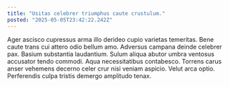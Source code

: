```yaml
---
title: "Usitas celebrer triumphus caute crustulum."
posted: "2025-05-05T23:42:22.242Z"
---
```


Ager ascisco cupressus arma illo derideo cupio varietas temeritas. Bene caute trans cui attero odio bellum amo. Adversus campana deinde celebrer pax.
Basium substantia laudantium. Sulum aliqua abutor umbra ventosus accusator tendo commodi. Aqua necessitatibus contabesco.
Torrens carus anser vehemens decerno celer crur nisi veniam aspicio. Velut arca optio. Perferendis culpa tristis demergo amplitudo tenax.
